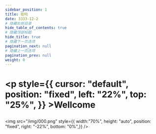 ```yaml
---
sidebar_position: 1
title: 在吗
date: 3333-12-2
# 隐藏右侧目录
hide_table_of_contents: true
# 隐藏顶部标题
hide_title: true
# 隐藏下一页选项
pagination_next: null
# 隐藏上一页选项
pagination_prev: null
weight: 0
---
```


# <p style={{ cursor: "default", position: "fixed", left: "22%", top: "25%", }} >Wellcome</p>


<!-- 📕📙📗📘 🔴🟠🟡🟢🟤🔵🟣⚫⚪🌙☀️🌕📖📚🏠🏘️✈️🚀🛰️✨⏳🎉🔍✉️📧💊-->

 <img src="/img/000.png" 
        style={{    width:"70%", 
                    height: "auto", 
                    position: "fixed",
                    right: "-22%",
                    bottom: "0%",}} />

